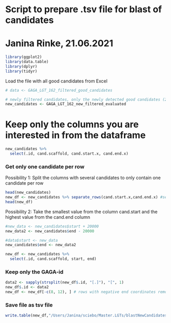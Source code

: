 # Script to prepare .tsv file for blast of candidates
# Janina Rinke, 21.06.2021

```r
library(ggplot2)
library(data.table)
library(dplyr)
library(tidyr)
```

Load the file with all good candidates from Excel 
```r
# data <- GAGA_LGT_162_filtered_good_candidates

# newly filtered candidates, only the newly detected good candidates (21 additional candidates compared to the old dataset)
new_candidates <- GAGA_LGT_162_new_filtered_evaluated
```

# Keep only the columns you are interested in from the dataframe
```r
new_candidates %>%
  select(.id, cand.scaffold, cand.start.x, cand.end.x)
```

### Get only one candidate per row 

Possibility 1: Split the columns with several candidates to only contain one candidate per row
```r
head(new_candidates)
new_df <- new_candidates %>% separate_rows(cand.start.x,cand.end.x) #separate, if several values exist in one column
head(new_df)
```

Possibility 2: Take the smallest value from the column cand.start and the highest value from the cand.end column
```r
#new_data <- new_candidates$start + 20000
new_data2 <- new_candidates$end - 20000

#data$start <- new_data
new_candidates$end <- new_data2
```

```r
new_df <- new_candidates %>%
  select(.id, cand.scaffold, start, end)
```

### Keep only the GAGA-id
```r
data2 <- sapply(strsplit(new_df$.id, "[.]"), "[", 1)
new_df$.id <- data2
new_df <- new_df[-c(8, 12), ] # rows with negative end coordinates removed
```

### Save file as tsv file 
```r
write.table(new_df,"/Users/Janina/sciebo/Master.LGTs/blastNewCandidates.tsv",sep="\t",quote = F,row.names = F, col.names = F)
```
